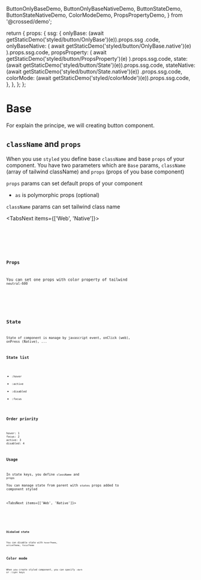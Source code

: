   ButtonOnlyBaseDemo,
  ButtonOnlyBaseNativeDemo,
  ButtonStateDemo,
  ButtonStateNativeDemo,
  ColorModeDemo,
  PropsPropertyDemo,
} from '@crossed/demo';

  return {
    props: {
      ssg: {
        onlyBase: (await getStaticDemo('styled/button/OnlyBase')(e)).props.ssg
          .code,
        onlyBaseNative: (
          await getStaticDemo('styled/button/OnlyBase.native')(e)
        ).props.ssg.code,
        propsProperty: (
          await getStaticDemo('styled/button/PropsProperty')(e)
        ).props.ssg.code,
        state: (await getStaticDemo('styled/button/State')(e)).props.ssg.code,
        stateNative: (await getStaticDemo('styled/button/State.native')(e))
          .props.ssg.code,
        colorMode: (await getStaticDemo('styled/colorMode')(e)).props.ssg.code,
      },
    },
  };
};

# Base

For explain the principe, we will creating button component.

## `className` and `props`

When you use `styled` you define base `className` and base `props` of your component.
You have two parameters which are `Base` params, `className` (array of tailwind className) and `props` (props of you base component)

`props` params can set default props of your component

- `as` is polymorphic props (optional)

`className` params can set tailwind class name

<TabsNext items={['Web', 'Native']}>
  <TabNext>
    <Code name="onlyBase" show />
    <br />
    <CodeDemo Demo={ButtonOnlyBaseDemo} />
  </TabNext>
  <TabNext>
    <Code name="onlyBaseNative" show />
    <br />
    <CodeDemo Demo={ButtonOnlyBaseNativeDemo} />
  </TabNext>
</TabsNext>

### Props

You can set one props with color property of tailwind `neutral-600`

<Code name="propsProperty" show />
<br />
<CodeDemo Demo={PropsPropertyDemo} />

## State

State of component is manage by javascript event, onClick (web), onPress (Native), ...

### State list

- `:hover`
- `:active`
- `:disabled`
- `:focus`

### Order priority

```
hover: 1
focus: 2
active: 3
disabled: 4
```

### Usage

In state keys, you define `className` and `props`  
You can manage state from parent with `states` props added to component styled

<TabsNext items={['Web', 'Native']}>
  <TabNext>
    <Code name="state" show />
    <br />
    <CodeDemo Demo={ButtonStateDemo} />
  </TabNext>
  <TabNext>
    <Code name="stateNative" show />
    <br />
    <CodeDemo Demo={ButtonStateNativeDemo} />
  </TabNext>
</TabsNext>

### Disbaled state
You can disable state with `hoverTheme`, `activeTheme`, `focusTheme`

## Color mode

When you create styled component, you can specify `:dark` or `:light` keys

<CodeDemo Demo={ColorModeDemo} name="colorMode" />
